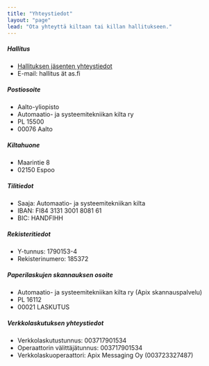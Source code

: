 ```yaml
---
title: "Yhteystiedot"
layout: "page"
lead: "Ota yhteyttä kiltaan tai killan hallitukseen."
---
```


##### Hallitus

- <a target="_blank" href="/guild/board">Hallituksen jäsenten yhteystiedot</a>
- E-mail: hallitus ät as.fi

##### Postiosoite

- Aalto-yliopisto
- Automaatio- ja systeemitekniikan kilta ry
- PL 15500
- 00076 Aalto

##### Kiltahuone

- Maarintie 8
- 02150 Espoo

##### Tilitiedot

- Saaja: Automaatio- ja systeemitekniikan kilta
- IBAN: FI84 3131 3001 8081 61
- BIC: HANDFIHH

##### Rekisteritiedot

- Y-tunnus: 1790153-4
- Rekisterinumero: 185372

##### Paperilaskujen skannauksen osoite

- Automaatio- ja systeemitekniikan kilta ry (Apix skannauspalvelu)
- PL 16112
- 00021 LASKUTUS

##### Verkkolaskutuksen yhteystiedot
- Verkkolaskutustunnus: 003717901534
- Operaattorin välittäjätunnus: 003717901534
- Verkkolaskuoperaattori: Apix Messaging Oy (003723327487)